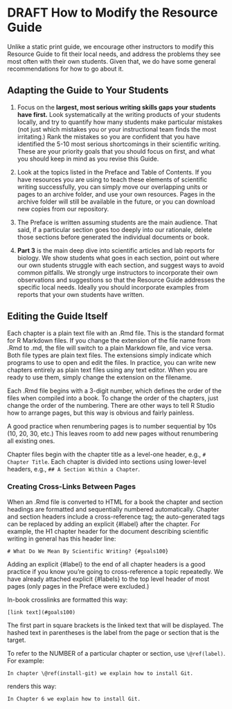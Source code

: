# DRAFT How to Modify the Resource Guide {-}

Unlike a static print guide, we encourage other instructors to modify this Resource Guide to fit their local needs, and address the problems they see most often with their own students. Given that, we do have some general recommendations for how to go about it. 

## Adapting the Guide to Your Students {-}

1. Focus on the __largest, most serious writing skills gaps your students have first.__ Look systematically at the writing products of your students locally, and try to quantify how many students make particular mistakes (not just which mistakes you or your instructional team finds the most irritating.) Rank the mistakes so you are confident that you have identified the 5-10 most serious shortcomings in their scientific writing. These are your priority goals that you should focus on first, and what you should keep in mind as you revise this Guide. 

2. Look at the topics listed in the Preface and Table of Contents. If you have resources you are using to teach these elements of scientific writing successfully, you can simply move our overlapping units or pages to an archive folder, and use your own resources. Pages in the archive folder will still be available in the future, or you can download new copies from our repository.

2. The Preface is written assuming students are the main audience. That said, if a particular section goes too deeply into our rationale, delete those sections before generated the individual documents or book. 

3. __Part 3__ is the main deep dive into scientific articles and lab reports for biology. We show students what goes in each section, point out where our own students struggle with each section, and suggest ways to avoid common pitfalls. We strongly urge instructors to incorporate their own observations and suggestions so that the Resource Guide addresses the specific local needs. Ideally you should incorporate examples from reports that your own students have written.


## Editing the Guide Itself {-}

Each chapter is a plain text file with an .Rmd file. This is the standard format for R Markdown files. If you change the extension of the file name from .Rmd to .md, the file will switch to a plain Markdown file, and vice versa. Both file types are plain text files. The extensions simply indicate which programs to use to open and edit the files. In practice, you can write new chapters entirely as plain text files using any text editor. When you are ready to use them, simply change the extension on the filename.

Each .Rmd file begins with a 3-digit number, which defines the order of the files when compiled into a book. To change the order of the chapters, just change the order of the numbering. There are other ways to tell R Studio how to arrange pages, but this way is obvious and fairly painless. 

A good practice when renumbering pages is to number sequential by 10s (10, 20, 30, etc.) This leaves room to add new pages without renumbering all existing ones.

Chapter files begin with the chapter title as a level-one header, e.g., `# Chapter Title`. Each chapter is divided into sections using lower-level headers, e.g., `## A Section Within a Chapter`. 


### Creating Cross-Links Between Pages {-}

When an .Rmd file is converted to HTML for a book the chapter and section headings are formatted and sequentially numbered automatically. Chapter and section headers include a cross-reference tag; the auto-generated tags can be replaced by adding an explicit {#label} after the chapter. For example, the H1 chapter header for the document describing scientific writing in general has this header line:

```
# What Do We Mean By Scientific Writing? {#goals100}
```

Adding an explicit {#label} to the end of all chapter headers is a good practice if you know you’re going to cross-reference a topic repeatedly. We have already attached explicit {#labels}  to the top level header of most pages (only pages in the Preface were excluded.) 

In-book crosslinks are formatted this way:

```
[link text](#goals100)
```

The first part in square brackets is the linked text that will be displayed. The hashed text in parentheses is the label from the page or section that is the target. 

To refer to the NUMBER of a particular chapter or section, use `\@ref(label)`. For example:

```
In chapter \@ref(install-git) we explain how to install Git.
```

renders this way:

```
In Chapter 6 we explain how to install Git.
```


